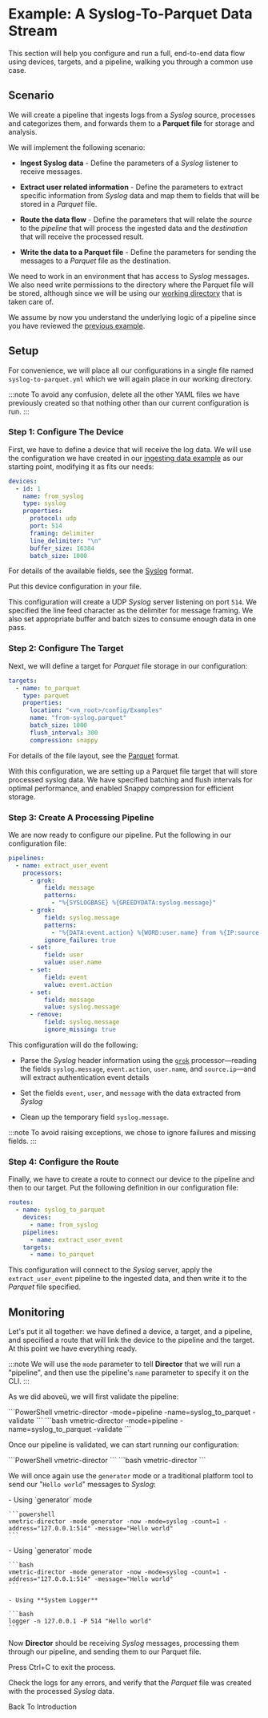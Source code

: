 
# Example: A Syslog-To-Parquet Data Stream

This section will help you configure and run a full, end-to-end data flow using devices, targets, and a pipeline, walking you through a common use case.

## Scenario

We will create a pipeline that ingests logs from a _Syslog_ source, processes and categorizes them, and forwards them to a **Parquet file** for storage and analysis.

We will implement the following scenario:

- **Ingest Syslog data** - Define the parameters of a _Syslog_ listener to receive messages.

- **Extract user related information** - Define the parameters to extract specific information from _Syslog_ data and map them to fields that will be stored in a _Parquet_ file.

- **Route the data flow** - Define the parameters that will relate the _source_ to the _pipeline_ that will process the ingested data and the _destination_ that will receive the processed result.

- **Write the data to a Parquet file** - Define the parameters for sending the messages to a _Parquet_ file as the destination.

We need to work in an environment that has access to _Syslog_ messages. We also need write permissions to the directory where the Parquet file will be stored, although since we will be using our [working directory](./introduction.mdx#working-directory) that is taken care of.

We assume by now you understand the underlying logic of a pipeline since you have reviewed the [previous example](./example-reading-json-with-a-pipeline.mdx).

## Setup

For convenience, we will place all our configurations in a single file named `syslog-to-parquet.yml` which we will again place in our working directory.

:::note
To avoid any confusion, delete all the other YAML files we have previously created so that nothing other than our current configuration is run.
:::

### Step 1: Configure The Device

First, we have to define a device that will receive the log data. We will use the configuration we have created in our [ingesting data example](./example-ingesting-data.mdx) as our starting point, modifying it as fits our needs:

```yml title="syslog-to-parquet.yml"
devices:
  - id: 1
    name: from_syslog
    type: syslog
    properties:
      protocol: udp
      port: 514
      framing: delimiter
      line_delimiter: "\n"
      buffer_size: 16384
      batch_size: 1000
```

For details of the available fields, see the [Syslog](../appendix.mdx#syslog) format.

Put this device configuration in your file.

This configuration will create a UDP _Syslog_ server listening on port `514`. We specified the line feed character as the delimiter for message framing. We also set appropriate buffer and batch sizes to consume enough data in one pass.

### Step 2: Configure The Target

Next, we will define a target for _Parquet_ file storage in our configuration:

```yml title="syslog-to-parquet.yml"
targets:
  - name: to_parquet
    type: parquet
    properties:
      location: "<vm_root>/config/Examples"
      name: "from-syslog.parquet"
      batch_size: 1000
      flush_interval: 300
      compression: snappy
```

For details of the file layout, see the [Parquet](../appendix.mdx#parquet) format.

With this configuration, we are setting up a Parquet file target that will store processed syslog data. We have specified batching and flush intervals for optimal performance, and enabled Snappy compression for efficient storage.

### Step 3: Create A Processing Pipeline

We are now ready to configure our pipeline. Put the following in our configuration file:

```yml title="syslog-to-parquet.yml"
pipelines:
  - name: extract_user_event
    processors:
      - grok:
          field: message
          patterns:
            - "%{SYSLOGBASE} %{GREEDYDATA:syslog.message}"
      - grok:
          field: syslog.message
          patterns:
            - "%{DATA:event.action} %{WORD:user.name} from %{IP:source.ip}"
          ignore_failure: true
      - set:
          field: user
          value: user.name
      - set:
          field: event
          value: event.action
      - set:
          field: message
          value: syslog.message
      - remove:
          field: syslog.message
          ignore_missing: true
```

This configuration will do the following:

* Parse the _Syslog_ header information using the [`grok`](../configuration/pipelines/processors/grok.mdx) processor&mdash;reading the fields `syslog.message`, `event.action`, `user.name`, and `source.ip`&mdash;and will extract authentication event details

* Set the fields `event`, `user`, and `message` with the data extracted from _Syslog_

* Clean up the temporary field `syslog.message`.

:::note
To avoid raising exceptions, we chose to ignore failures and missing fields.
:::

### Step 4: Configure the Route

Finally, we have to create a route to connect our device to the pipeline and then to our target. Put the following definition in our configuration file:

```yml title="syslog-to-parquet.yml"
routes:
  - name: syslog_to_parquet
    devices:
      - name: from_syslog
    pipelines:
      - name: extract_user_event
    targets:
      - name: to_parquet
```

This configuration will connect to the _Syslog_ server, apply the `extract_user_event` pipeline to the ingested data, and then write it to the _Parquet_ file specified.

## Monitoring

Let's put it all together: we have defined a device, a target, and a pipeline, and specified a route that will link the device to the pipeline and the target. At this point we have everything ready.

:::note
We will use the `mode` parameter to tell **Director** that we will run a "pipeline", and then use the pipeline's `name` parameter to specify it on the CLI.
:::

As we did aboveü, we will first validate the pipeline:

<Tabs>
  <TabItem value="powershell" label="PowerShell">
    ```PowerShell
    vmetric-director -mode=pipeline -name=syslog_to_parquet -validate
    ```
  </TabItem>
  <TabItem value="bash" label="Bash">
    ```bash
    vmetric-director -mode=pipeline -name=syslog_to_parquet -validate
    ```
  </TabItem>
</Tabs>

Once our pipeline is validated, we can start running our configuration:

<Tabs>
  <TabItem value="powershell" label="PowerShell">
    ```PowerShell
    vmetric-director
    ```
  </TabItem>
  <TabItem value="bash" label="Bash">
    ```bash
    vmetric-director
    ```
  </TabItem>
</Tabs>

We will once again use the `generator` mode or a traditional platform tool to send our "`Hello world`" messages to _Syslog_:

<Tabs>
  <TabItem value="powershell" label="PowerShell" default>
    - Using `generator` mode

    ```powershell
    vmetric-director -mode generator -now -mode=syslog -count=1 -address="127.0.0.1:514" -message="Hello world"
    ```
  </TabItem>
  <TabItem value="bash" label="Bash">
    - Using `generator` mode
  
    ```bash
    vmetric-director -mode generator -now -mode=syslog -count=1 -address="127.0.0.1:514" -message="Hello world"
    ```
    
    - Using **System Logger**

    ```bash
    logger -n 127.0.0.1 -P 514 "Hello world"
    ```
  </TabItem>
</Tabs>

Now **Director** should be receiving _Syslog_ messages, processing them through our pipeline, and sending them to our Parquet file.

Press <kb-short>Ctrl+C</kb-short> to exit the process.

Check the logs for any errors, and verify that the _Parquet_ file was created with the processed _Syslog_ data.

<Link to="./introduction#examples" className="button button--primary" style={{ width: '400px', display: 'inline-block', textAlign: 'center'}}>Back To Introduction</Link>
